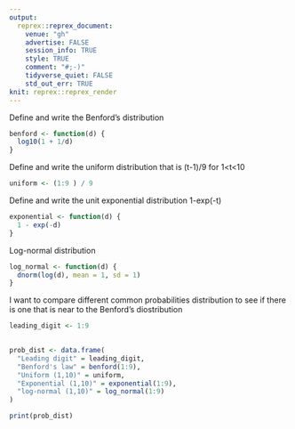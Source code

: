 ```yaml
---
output:
  reprex::reprex_document:
    venue: "gh"
    advertise: FALSE
    session_info: TRUE
    style: TRUE
    comment: "#;-)"
    tidyverse_quiet: FALSE
    std_out_err: TRUE
knit: reprex::reprex_render
---
```

Define and write the Benford's distribution
```r
benford <- function(d) {
  log10(1 + 1/d)
}
```

Define and write the uniform distribution that is (t-1)/9 for 1<t<10
```r
uniform <- (1:9 ) / 9
```

Define and write the unit exponential distribution 1-exp(-t)
```r
exponential <- function(d) {
  1 - exp(-d)
}
```

Log-normal distribution
```r
log_normal <- function(d) {
  dnorm(log(d), mean = 1, sd = 1)
}
```


I want to compare different common probabilities distribution to see if there is one that is near to the Benford's diostribution
```r
leading_digit <- 1:9
 

prob_dist <- data.frame(
  "Leading digit" = leading_digit,
  "Benford's law" = benford(1:9),
  "Uniform (1,10)" = uniform,
  "Exponential (1,10)" = exponential(1:9),
  "log-normal (1,10)" = log_normal(1:9)
)

print(prob_dist)

```

